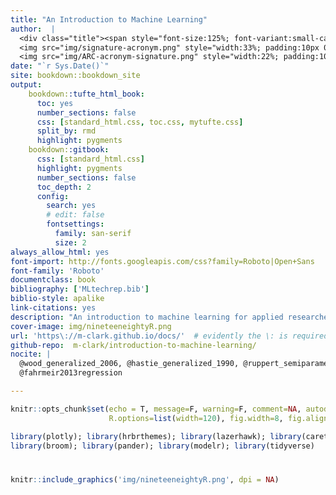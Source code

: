 ```yaml
---
title: "An Introduction to Machine Learning"
author:  |
  <div class="title"><span style="font-size:125%; font-variant:small-caps; ">Michael Clark</span><br><br>
  <img src="img/signature-acronym.png" style="width:33%; padding:10px 0;"> <br>
  <img src="img/ARC-acronym-signature.png" style="width:22%; padding:10px 0;"> </div>
date: "`r Sys.Date()`"
site: bookdown::bookdown_site
output: 
    bookdown::tufte_html_book: 
      toc: yes
      number_sections: false
      css: [standard_html.css, toc.css, mytufte.css]
      split_by: rmd
      highlight: pygments
    bookdown::gitbook:
      css: [standard_html.css]
      highlight: pygments
      number_sections: false
      toc_depth: 2
      config:
        search: yes
        # edit: false
        fontsettings:
          family: san-serif
          size: 2
always_allow_html: yes
font-import: http://fonts.googleapis.com/css?family=Roboto|Open+Sans
font-family: 'Roboto'
documentclass: book
bibliography: ['MLtechrep.bib']
biblio-style: apalike
link-citations: yes
description: "An introduction to machine learning for applied researchers."
cover-image: img/nineteeneightyR.png
url: 'https\://m-clark.github.io/docs/'  # evidently the \: is required or you'll get text in the title/toc area
github-repo:  m-clark/introduction-to-machine-learning/
nocite: | 
  @wood_generalized_2006, @hastie_generalized_1990, @ruppert_semiparametric_2003, 
  @fahrmeir2013regression

---
```





```r
knitr::opts_chunk$set(echo = T, message=F, warning=F, comment=NA, autodep=F, eval=T, cache.rebuild=F, cache=T,
                      R.options=list(width=120), fig.width=8, fig.align = 'center')
```

```r
library(plotly); library(hrbrthemes); library(lazerhawk); library(caret); 
library(broom); library(pander); library(modelr); library(tidyverse)
```

# 
```r
knitr::include_graphics('img/nineteeneightyR.png', dpi = NA)
```

